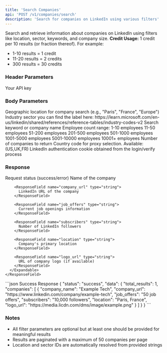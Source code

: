 ```yaml
---
title: 'Search Companies'
api: 'POST /v1/companies/search'
description: 'Search for companies on LinkedIn using various filters'
---
```


Search and retrieve information about companies on LinkedIn using filters like location, sector, keywords, and company size.
<Note>
  **Credit Usage:** 1 credit per 10 results (or fraction thereof). For example:
  - 1-10 results = 1 credit
  - 11-20 results = 2 credits
  - 300 results = 30 credits
</Note>

### Header Parameters

<ParamField header="x-api-key" type="string" required>
  Your API key
</ParamField>

### Body Parameters

<ParamField body="location" type="string">
  Geographic location for company search (e.g., "Paris", "France", "Europe")
</ParamField>

<ParamField body="sector" type="string">
  Industry sector you can find the label here: 
  https://learn.microsoft.com/en-us/linkedin/shared/references/reference-tables/industry-codes-v2
</ParamField>

<ParamField body="keyword" type="string">
  Search keyword or company name
</ParamField>

<ParamField body="company_size" type="string">
  Employee count range:
  1-10 employees
  11-50 employees
  51-200 employees
  201-500 employees
  501-1000 employees
  1001-5000 employees
  5001-10000 employees
  10001+ employees
</ParamField>

<ParamField body="total_results" type="integer" default="10">
  Number of companies to return
</ParamField>
<ParamField body="country" type="string" default="FR">
  Country code for proxy selection. Available: (US,UK,FR)
</ParamField>
<ParamField body="login_token" type="string" required>
  LinkedIn authentication cookie obtained from the login/verify process
</ParamField>

### Response

<ResponseField name="status" type="string">
  Request status (success/error)
</ResponseField>

<ResponseField name="data" type="object">
  <Expandable title="Properties">
    <ResponseField name="companies" type="array">
      <Expandable title="Company Object">
        <ResponseField name="company_name" type="string">
          Name of the company
        </ResponseField>

        <ResponseField name="company_url" type="string">
          LinkedIn URL of the company
        </ResponseField>

        <ResponseField name="job_offers" type="string">
          Current job openings information
        </ResponseField>

        <ResponseField name="subscribers" type="string">
          Number of LinkedIn followers
        </ResponseField>

        <ResponseField name="location" type="string">
          Company's primary location
        </ResponseField>

        <ResponseField name="logo_url" type="string">
          URL of company logo (if available)
        </ResponseField>
      </Expandable>
    </ResponseField>
  </Expandable>
</ResponseField>

<ResponseExample>
```json Success Response
{
  "status": "success",
  "data": {
    "total_results": 1,
    "companies": [
      {
        "company_name": "Example Tech",
        "company_url": "https://www.linkedin.com/company/example-tech",
        "job_offers": "50 job offers",
        "subscribers": "10,000 followers",
        "location": "Paris, France",
        "logo_url": "https://media.licdn.com/dms/image/example.png"
      }
    ]
  }
}
```

</ResponseExample>

### Notes
- All filter parameters are optional but at least one should be provided for meaningful results
- Results are paginated with a maximum of 50 companies per page
- Location and sector IDs are automatically resolved from provided strings